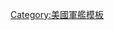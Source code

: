 {{military navigation
|name  = 星座級巡防艦
|title = [[星座級巡防艦]]
|state = {{{state|autocollapse}}}
|style = wide
|bodyclass = hlist

|list1 =
* {{Link-en|星座號巡防艦 (FFG-62)|USS Constellation (FFG-62)|FFG-62 星座號}}
* {{Link-en|國會號巡防艦 (FFG-63)|USS Congress (FFG-63)|FFG-63 國會號}}
* {{Link-en|切薩皮克號巡防艦|USS Chesapeake (FFG-64)|FFG-64 切薩皮克號}}
* FFG-65 未命名
* FFG-66 未命名
* FFG-67 未命名
* FFG-68 未命名
* FFG-69 未命名
* FFG-70 未命名
* FFG-71 未命名
* FFG-72 未命名
* FFG-73 未命名
* FFG-74 未命名
* FFG-75 未命名
* FFG-76 未命名
* FFG-77 未命名
* FFG-78 未命名
* FFG-79 未命名
* FFG-80 未命名
* FFG-81 未命名

|list2 =
* 前級： [[奧利弗·哈澤德·派里級巡防艦]]
* 次級： 無

|below =
* {{Link-en|美國海軍巡防艦列表|List of frigates of the United States Navy|美國海軍巡防艦列表}}

}}<noinclude>
{{collapsible option}}
[[Category:美國軍艦模板]]
</noinclude>